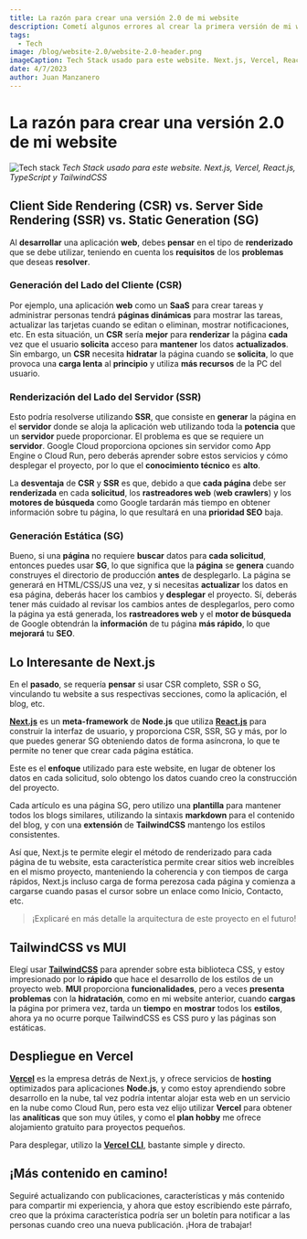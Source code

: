 ```yaml
---
title: La razón para crear una versión 2.0 de mi website
description: Cometí algunos errores al crear la primera versión de mi website, aquí compartiré lo que he aprendido.
tags:
  - Tech
image: /blog/website-2.0/website-2.0-header.png
imageCaption: Tech Stack usado para este website. Next.js, Vercel, React.js, TypeScript y TailwindCSS
date: 4/7/2023
author: Juan Manzanero
---
```


# La razón para crear una versión 2.0 de mi website

![Tech stack](/blog/website-2.0/website-2.0-header.png)
_Tech Stack usado para este website. Next.js, Vercel, React.js, TypeScript y TailwindCSS_

<PostData date='7 de Abril del 2023' author='Juan Manzanero' />

## Client Side Rendering (CSR) vs. Server Side Rendering (SSR) vs. Static Generation (SG)

Al **desarrollar** una aplicación **web**, debes **pensar** en el tipo de **renderizado** que se debe utilizar, teniendo en cuenta los **requisitos** de los **problemas** que deseas **resolver**.

### Generación del Lado del Cliente (CSR)

Por ejemplo, una aplicación **web** como un **SaaS** para crear tareas y administrar personas tendrá **páginas dinámicas** para mostrar las tareas, actualizar las tarjetas cuando se editan o eliminan, mostrar notificaciones, etc. En esta situación, un **CSR** sería **mejor** para **renderizar** la página **cada** vez que el usuario **solicita** acceso para **mantener** los datos **actualizados**. Sin embargo, un **CSR** necesita **hidratar** la página cuando se **solicita**, lo que provoca una **carga lenta** al **principio** y utiliza **más recursos** de la PC del usuario.

### Renderización del Lado del Servidor (SSR)

Esto podría resolverse utilizando **SSR**, que consiste en **generar** la página en el **servidor** donde se aloja la aplicación web utilizando toda la **potencia** que un **servidor** puede proporcionar. El problema es que se requiere un **servidor**. Google Cloud proporciona opciones sin servidor como App Engine o Cloud Run, pero deberás aprender sobre estos servicios y cómo desplegar el
proyecto, por lo que el **conocimiento técnico** es **alto**.

La **desventaja** de **CSR** y **SSR** es que, debido a que **cada página** debe ser **renderizada** en cada **solicitud**, los **rastreadores web** (**web crawlers**) y los **motores de búsqueda** como Google tardarán más tiempo en obtener información sobre tu página, lo que resultará en una **prioridad SEO** baja.

### Generación Estática (SG)

Bueno, si una **página** no requiere **buscar** datos para **cada solicitud**, entonces puedes usar **SG**, lo que significa que la **página** se **genera** cuando construyes el directorio de producción **antes** de desplegarlo. La página se generará en HTML/CSS/JS una vez, y si necesitas **actualizar** los datos en esa página, deberás hacer los cambios y **desplegar** el proyecto. Sí, deberás tener más cuidado al revisar los cambios antes de desplegarlos, pero como la página ya está generada, los **rastreadores web** y el **motor de búsqueda** de Google obtendrán la **información** de tu página **más rápido**, lo que **mejorará** tu **SEO**.

## Lo Interesante de Next.js

En el **pasado**, se requería **pensar** si usar CSR completo, SSR o SG, vinculando tu website a sus respectivas secciones, como la aplicación, el blog, etc.

**[Next.js](https://nextjs.org/)** es un **meta-framework** de **Node.js** que utiliza **[React.js](https://react.dev/)** para construir la interfaz de usuario, y proporciona CSR, SSR, SG y más, por lo que puedes generar SG obteniendo datos de forma asíncrona, lo que te permite no tener que crear cada página estática.

Este es el **enfoque** utilizado para este website, en lugar de obtener los datos en cada solicitud, solo obtengo los datos cuando creo la construcción del proyecto.

Cada artículo es una página SG, pero utilizo una **plantilla** para mantener todos los blogs similares, utilizando la sintaxis **markdown** para el contenido del blog, y con una **extensión** de **TailwindCSS** mantengo los estilos consistentes.

Así que, Next.js te permite elegir el método de renderizado para cada página de tu website, esta característica permite crear sitios web increíbles en el mismo proyecto, manteniendo la coherencia y con tiempos de carga rápidos, Next.js incluso carga de forma perezosa cada página y comienza a cargarse cuando pasas el cursor sobre un enlace como Inicio, Contacto, etc.

> ¡Explicaré en más detalle la arquitectura de este proyecto en el futuro!

## **TailwindCSS vs MUI**

Elegí usar **[TailwindCSS](https://tailwindcss.com/)** para aprender sobre esta biblioteca CSS, y estoy impresionado por lo **rápido** que hace el desarrollo de los estilos de un proyecto web. **MUI** proporciona **funcionalidades**, pero a veces **presenta problemas** con la **hidratación**, como en mi website anterior, cuando **cargas** la página por primera vez, tarda un **tiempo** en **mostrar** todos los **estilos**, ahora ya no ocurre porque TailwindCSS es CSS puro y las páginas son estáticas.

## Despliegue en Vercel

**[Vercel](https://vercel.com/)** es la empresa detrás de Next.js, y ofrece servicios de **hosting** optimizados para aplicaciones **Node.js**, y como estoy aprendiendo sobre desarrollo en la nube, tal vez podría intentar alojar esta web en un servicio en la nube como Cloud Run, pero esta vez elijo utilizar **Vercel** para obtener las **analíticas** que son muy útiles, y como el **plan hobby** me ofrece alojamiento gratuito para proyectos pequeños.

Para desplegar, utilizo la **[Vercel CLI](https://vercel.com/docs/cli)**, bastante simple y directo.

## ¡Más contenido en camino!

Seguiré actualizando con publicaciones, características y más contenido para compartir mi experiencia, y ahora que estoy escribiendo este párrafo, creo que la próxima característica podría ser un boletín para notificar a las personas cuando creo una nueva publicación. ¡Hora de trabajar!
